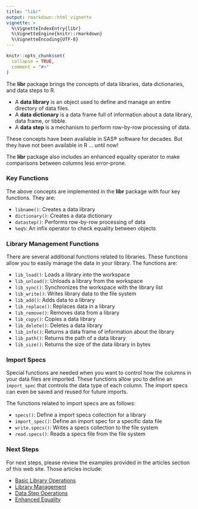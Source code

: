 ```yaml
---
title: "libr"
output: rmarkdown::html_vignette
vignette: >
  %\VignetteIndexEntry{libr}
  %\VignetteEngine{knitr::rmarkdown}
  %\VignetteEncoding{UTF-8}
---
```


```r
knitr::opts_chunk$set(
  collapse = TRUE,
  comment = "#>"
)
```
  
The **libr** package brings the concepts of data libraries, data 
dictionaries, and data steps to R.  

* A **data library** is an object used to define 
and manage an entire directory of data files.  
* A **data dictionary** is a data 
frame full of information about a data library, data frame, or tibble. 
* A **data step** is a mechanism to perform row-by-row processing of data.

These concepts have been available in SAS® software for decades. 
But they have not been available in R ... until now!

The **libr** package also includes an enhanced equality operator to
make comparisons between columns less error-prone.

### Key Functions

The above concepts are implemented in the **libr** package with four key 
functions. They are:

* `libname()`: Creates a data library
* `dictionary()`: Creates a data dictionary 
* `datastep()`: Performs row-by-row processing of data
* `%eq%`: An infix operator to check equality between objects

### Library Management Functions
There are several additional functions related to libraries.
These functions allow you to easily manage the data in your library.
The functions are:

* `lib_load()`: Loads a library into the workspace
* `lib_unload()`: Unloads a library from the workspace
* `lib_sync()`: Synchronizes the workspace with the library list
* `lib_write()`: Writes library data to the file system
* `lib_add()`: Adds data to a library
* `lib_replace()`: Replaces data in a library
* `lib_remove()`: Removes data from a library
* `lib_copy()`: Copies a data library
* `lib_delete()`: Deletes a data library
* `lib_info()`: Returns a data frame of information about the library
* `lib_path()`: Returns the path of a data library
* `lib_size()`: Returns the size of the data library in bytes

### Import Specs 

Special functions are needed when you want to control how the columns
in your data files are imported.  These functions allow you to
define an `import_spec` that controls the data type of each column. 
The import specs can even be saved and reused for future imports.

The functions related to import specs are as follows:

* `specs()`: Define a import specs collection for a library
* `import_spec()`: Define an import spec for a specific data file
* `write.specs()`: Writes a specs collection to the file system
* `read.specs()`: Reads a specs file from the file system


### Next Steps 

For next steps, please review the examples provided in the articles
section of this web site.  Those articles include:

* [Basic Library Operations](libr-basics.html)
* [Library Management](libr-management.html)
* [Data Step Operations](libr-datastep.html)
* [Enhanced Equality](libr-eq.html)



